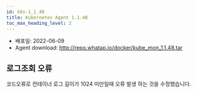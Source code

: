 ```yaml
---
id: k8s-1_1_48
title: Kubernetes Agent 1.1.48
toc_max_heading_level: 2
---
```



* 배포일: 2022-06-09
* Agent download: http://repo.whatap.io/docker/kube_mon_1.1.48.tar

## 로그조회 오류 

코드오류로 컨테이너 로그 길이가 1024 미만일때 오류 발생 하는 것을 수정했습니다. 